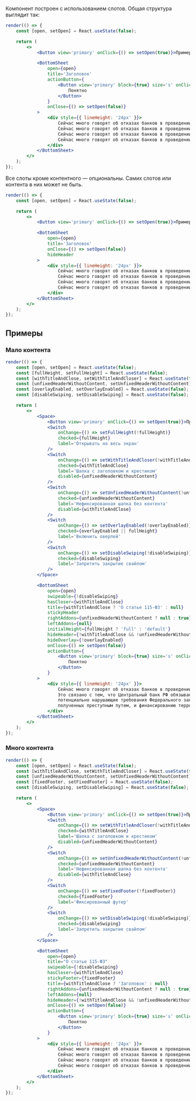 Компонент построен с использованием слотов. Общая структура выглядит так:

```jsx live
render(() => {
    const [open, setOpen] = React.useState(false);

    return (
        <>
            <Button view='primary' onClick={() => setOpen(true)}>Пример</Button>

            <BottomSheet
                open={open}
                title='Заголовок'
                actionButton={
                    <Button view='primary' block={true} size='s' onClick={() => setOpen(false)}>
                        Понятно
                    </Button>
                }
                onClose={() => setOpen(false)}
            >
                <div style={{ lineHeight: '24px' }}>
                    Сейчас много говорят об отказах банков в проведении операций, блокировках интернет-банка. Это связано с тем, что Центральный банк РФ обязывает банки выявлять операции своих клиентов, потенциально нарушающие требования Федерального закона «О противодействии легализации (отмыванию) доходов, полученных преступным путем, и финансированию терроризма» — 115-ФЗ
                    Сейчас много говорят об отказах банков в проведении операций, блокировках интернет-банка. Это связано с тем, что Центральный банк РФ обязывает банки выявлять операции своих клиентов, потенциально нарушающие требования Федерального закона «О противодействии легализации (отмыванию) доходов, полученных преступным путем, и финансированию терроризма» — 115-ФЗ
                    Сейчас много говорят об отказах банков в проведении операций, блокировках интернет-банка. Это связано с тем, что Центральный банк РФ обязывает банки выявлять операции своих клиентов, потенциально нарушающие требования Федерального закона «О противодействии легализации (отмыванию) доходов, полученных преступным путем, и финансированию терроризма» — 115-ФЗ
                    Сейчас много говорят об отказах банков в проведении операций, блокировках интернет-банка. Это связано с тем, что Центральный банк РФ обязывает банки выявлять операции своих клиентов, потенциально нарушающие требования Федерального закона «О противодействии легализации (отмыванию) доходов, полученных преступным путем, и финансированию терроризма» — 115-ФЗ
                </div>
            </BottomSheet>
        </>
    );
});
```


Все слоты кроме контентного — опциональны. Самих слотов или контента в них может не быть.

```jsx live
render(() => {
    const [open, setOpen] = React.useState(false);

    return (
        <>
            <Button view='primary' onClick={() => setOpen(true)}>Пример</Button>

            <BottomSheet
                open={open}
                title='Заголовок'
                onClose={() => setOpen(false)}
                hideHeader
            >
                <div style={{ lineHeight: '24px' }}>
                    Сейчас много говорят об отказах банков в проведении операций, блокировках интернет-банка. Это связано с тем, что Центральный банк РФ обязывает банки выявлять операции своих клиентов, потенциально нарушающие требования Федерального закона «О противодействии легализации (отмыванию) доходов, полученных преступным путем, и финансированию терроризма» — 115-ФЗ
                    Сейчас много говорят об отказах банков в проведении операций, блокировках интернет-банка. Это связано с тем, что Центральный банк РФ обязывает банки выявлять операции своих клиентов, потенциально нарушающие требования Федерального закона «О противодействии легализации (отмыванию) доходов, полученных преступным путем, и финансированию терроризма» — 115-ФЗ
                    Сейчас много говорят об отказах банков в проведении операций, блокировках интернет-банка. Это связано с тем, что Центральный банк РФ обязывает банки выявлять операции своих клиентов, потенциально нарушающие требования Федерального закона «О противодействии легализации (отмыванию) доходов, полученных преступным путем, и финансированию терроризма» — 115-ФЗ
                    Сейчас много говорят об отказах банков в проведении операций, блокировках интернет-банка. Это связано с тем, что Центральный банк РФ обязывает банки выявлять операции своих клиентов, потенциально нарушающие требования Федерального закона «О противодействии легализации (отмыванию) доходов, полученных преступным путем, и финансированию терроризма» — 115-ФЗ
                </div>
            </BottomSheet>
        </>
    );
});
```

## Примеры

### Мало контента

```jsx live
render(() => {
    const [open, setOpen] = React.useState(false);
    const [fullHeight, setFullHeight] = React.useState(false);
    const [withTitleAndClose, setWithTitleAndCloser] = React.useState(false);
    const [unfixedHeaderWithoutContent, setUnfixedHeaderWithoutContent] = React.useState(false);
    const [overlayEnabled, setOverlayEnabled] = React.useState(false);
    const [disableSwiping, setDisableSwiping] = React.useState(false);

    return (
        <>
            <Space>
                <Button view='primary' onClick={() => setOpen(true)}>Пример</Button>
                <Switch
                    onChange={() => setFullHeight(!fullHeight)}
                    checked={fullHeight}
                    label='Открывать на весь экран'
                />
                <Switch
                    onChange={() => setWithTitleAndCloser(!withTitleAndClose)}
                    checked={withTitleAndClose}
                    label='Шапка с заголовком и крестиком'
                    disabled={unfixedHeaderWithoutContent}
                />
                <Switch
                    onChange={() => setUnfixedHeaderWithoutContent(!unfixedHeaderWithoutContent)}
                    checked={unfixedHeaderWithoutContent}
                    label='Нефиксированная шапка без контента'
                    disabled={withTitleAndClose}
                />
                <Switch
                    onChange={() => setOverlayEnabled(!overlayEnabled)}
                    checked={overlayEnabled || fullHeight}
                    label='Включить оверлей'
                />
                <Switch
                    onChange={() => setDisableSwiping(!disableSwiping)}
                    checked={disableSwiping}
                    label='Запретить закрытие свайпом'
                />
            </Space>

            <BottomSheet
                open={open}
                swipeable={!disableSwiping}
                hasCloser={withTitleAndClose}
                title={withTitleAndClose ? 'О статье 115-Ф3' : null}
                stickyHeader
                rightAddons={unfixedHeaderWithoutContent ? null : true}
                leftAddons={null}
                initialHeight={fullHeight ? 'full' : 'default'}
                hideHeader={!withTitleAndClose && !unfixedHeaderWithoutContent}
                hideOverlay={!overlayEnabled}
                onClose={() => setOpen(false)}
                actionButton={
                    <Button view='primary' block={true} size='s' onClick={() => setOpen(false)}>
                        Понятно
                    </Button>
                }
            >
                <div style={{ lineHeight: '24px' }}>
                    Сейчас много говорят об отказах банков в проведении операций, блокировках интернет-банка.
                    Это связано с тем, что Центральный банк РФ обязывает банки выявлять операции своих клиентов,
                    потенциально нарушающие требования Федерального закона «О противодействии легализации (отмыванию) доходов,
                    полученных преступным путем, и финансированию терроризма» — 115-ФЗ
                </div>
            </BottomSheet>
        </>
    );
});
```

### Много контента

```jsx live
render(() => {
    const [open, setOpen] = React.useState(false);
    const [withTitleAndClose, setWithTitleAndCloser] = React.useState(false);
    const [unfixedHeaderWithoutContent, setUnfixedHeaderWithoutContent] = React.useState(false);
    const [fixedFooter, setFixedFooter] = React.useState(false);
    const [disableSwiping, setDisableSwiping] = React.useState(false);

    return (
        <>
            <Space>
                <Button view='primary' onClick={() => setOpen(true)}>Пример</Button>
                <Switch
                    onChange={() => setWithTitleAndCloser(!withTitleAndClose)}
                    checked={withTitleAndClose}
                    label='Шапка с заголовком и крестиком'
                    disabled={unfixedHeaderWithoutContent}
                />
                <Switch
                    onChange={() => setUnfixedHeaderWithoutContent(!unfixedHeaderWithoutContent)}
                    checked={unfixedHeaderWithoutContent}
                    label='Нефиксированная шапка без контента'
                    disabled={withTitleAndClose}
                />
                <Switch
                    onChange={() => setFixedFooter(!fixedFooter)}
                    checked={fixedFooter}
                    label='Фиксированный футер'
                />
                <Switch
                    onChange={() => setDisableSwiping(!disableSwiping)}
                    checked={disableSwiping}
                    label='Запретить закрытие свайпом'
                />
            </Space>

            <BottomSheet
                open={open}
                title="О статье 115-Ф3"
                swipeable={!disableSwiping}
                hasCloser={withTitleAndClose}
                stickyFooter={fixedFooter}
                title={withTitleAndClose ? 'Заголовок' : null}
                rightAddons={unfixedHeaderWithoutContent ? null : true}
                leftAddons={null}
                hideHeader={!withTitleAndClose && !unfixedHeaderWithoutContent}
                onClose={() => setOpen(false)}
                actionButton={
                    <Button view='primary' block={true} size='s' onClick={() => setOpen(false)}>
                        Понятно
                    </Button>
                }
            >
                <div style={{ lineHeight: '24px' }}>
                    Сейчас много говорят об отказах банков в проведении операций, блокировках интернет-банка. Это связано с тем, что Центральный банк РФ обязывает банки выявлять операции своих клиентов, потенциально нарушающие требования Федерального закона «О противодействии легализации (отмыванию) доходов, полученных преступным путем, и финансированию терроризма» — 115-ФЗ
                    Сейчас много говорят об отказах банков в проведении операций, блокировках интернет-банка. Это связано с тем, что Центральный банк РФ обязывает банки выявлять операции своих клиентов, потенциально нарушающие требования Федерального закона «О противодействии легализации (отмыванию) доходов, полученных преступным путем, и финансированию терроризма» — 115-ФЗ
                    Сейчас много говорят об отказах банков в проведении операций, блокировках интернет-банка. Это связано с тем, что Центральный банк РФ обязывает банки выявлять операции своих клиентов, потенциально нарушающие требования Федерального закона «О противодействии легализации (отмыванию) доходов, полученных преступным путем, и финансированию терроризма» — 115-ФЗ
                    Сейчас много говорят об отказах банков в проведении операций, блокировках интернет-банка. Это связано с тем, что Центральный банк РФ обязывает банки выявлять операции своих клиентов, потенциально нарушающие требования Федерального закона «О противодействии легализации (отмыванию) доходов, полученных преступным путем, и финансированию терроризма» — 115-ФЗ
                </div>
            </BottomSheet>
        </>
    );
});
```
